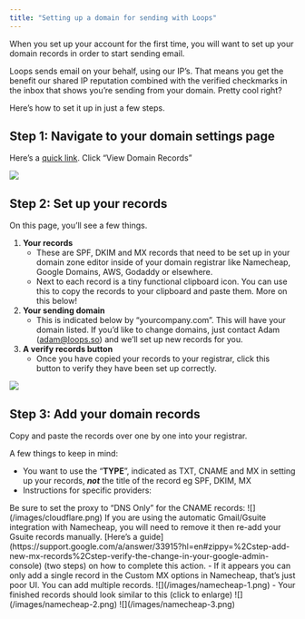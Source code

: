 ```yaml
---
title: "Setting up a domain for sending with Loops"
---
```


When you set up your account for the first time, you will want to set up your domain records in order to start sending email.

Loops sends email on your behalf, using our IP’s. That means you get the benefit our shared IP reputation combined with the verified checkmarks in the inbox that shows you’re sending from your domain. Pretty cool right?

Here’s how to set it up in just a few steps.

## Step 1: Navigate to your domain settings page

Here’s a [quick link](https://app.loops.so/settings?page=domain). Click “View Domain Records”

![](/images/domain-records.png)

## Step 2: Set up your records

On this page, you’ll see a few things.

1. **Your records**
   - These are SPF, DKIM and MX records that need to be set up in your domain zone editor inside of your domain registrar like Namecheap, Google Domains, AWS, Godaddy or elsewhere.
   - Next to each record is a tiny functional clipboard icon. You can use this to copy the records to your clipboard and paste them. More on this below!
2. **Your sending domain**
   - This is indicated below by “yourcompany.com”. This will have your domain listed. If you’d like to change domains, just contact Adam (adam@loops.so) and we’ll set up new records for you.
3. **A verify records button**
   - Once you have copied your records to your registrar, click this button to verify they have been set up correctly.

![](/images/set-up-records.png)

## Step 3: Add your domain records

Copy and paste the records over one by one into your registrar.

A few things to keep in mind:

- You want to use the “**TYPE**”, indicated as TXT, CNAME and MX in setting up your records, **_not_** the title of the record eg SPF, DKIM, MX
- Instructions for specific providers:

<Accordion title="Cloudflare">
  Be sure to set the proxy to “DNS Only” for the CNAME records:
  ![](/images/cloudflare.png)
</Accordion>
<Accordion title="Namecheap">
  If you are using the automatic Gmail/Gsuite integration with Namecheap, you will need to remove it then re-add your Gsuite records manually. [Here’s a guide](https://support.google.com/a/answer/33915?hl=en#zippy=%2Cstep-add-new-mx-records%2Cstep-verify-the-change-in-your-google-admin-console) (two steps) on how to complete this action.
    - If it appears you can only add a single record in the Custom MX options in Namecheap, that’s just poor UI. You can add multiple records.
    ![](/images/namecheap-1.png)
    - Your finished records should look similar to this (click to enlarge)
    ![](/images/namecheap-2.png)
    ![](/images/namecheap-3.png)
</Accordion>